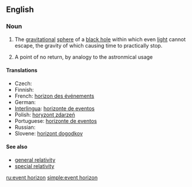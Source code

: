 {{wikipedia}}
==English==

===Noun===
{{en-noun|sg=[[event]] [[horizon]]}}

# {{astronomy}} The [[gravitational]] [[sphere]] of a [[black hole]] within which even [[light]] cannot escape, the gravity of which causing time to practically stop.
# A point of no return, by analogy to the astronmical usage

====Translations====
* Czech: {{t-|cs|horizont událostí|m}}
* Finnish: {{t-|fi|tapahtumahorisontti}}
* French: [[horizon des événements]] {{m}}
* German: {{t+|de|Ereignishorizont|m}}
* [[Interlingua]]: [[horizonte de eventos]]
* Polish: [[horyzont zdarzeń]] {{m}}
* Portuguese: [[horizonte de eventos]] {{m}}
* Russian: {{t|ru|горизонт событий|m|tr=gorizónt sobýtij|sc=Cyrl}}
* Slovene: [[horizont dogodkov]] {{m}}

====See also====
*[[general relativity]]
*[[special relativity]]

[[ru:event horizon]]
[[simple:event horizon]]